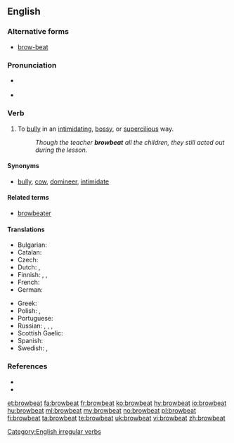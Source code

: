 {{was wotd|2008|January|12}}
==English==
{{rfe|lang=en}}
===Alternative forms===
* [[brow-beat]]

===Pronunciation===
* {{a|RP|US}} {{IPA|/ˈbraʊ.biːt/|lang=en}}
* {{audio|en-us-browbeat.ogg|Audio (US)|lang=en}}

===Verb===
{{en-verb|browbeats|browbeating|browbeat|browbeaten}}

# {{context|transitive|lang=en}} To [[bully]] in an [[intimidating]], [[bossy]], or [[supercilious]] way.
#: ''Though the teacher '''browbeat''' all the children, they still acted out during the lesson.''

====Synonyms====
* {{sense|to bully in an intimidating way}} [[bully]], [[cow]], [[domineer]], [[intimidate]]

====Related terms====
* [[browbeater]]

====Translations====
{{trans-top|to bully in an intimidating way}}
* Bulgarian: {{t+|bg|сплашвам}}
* Catalan: {{t+|ca|intimidar}}
* Czech: {{t|cs|zastrašovat}}
* Dutch: {{t+|nl|intimideren}}, {{t|nl|inschuchteren}}
* Finnish: {{t+|fi|pelotella}}, {{t+|fi|tyrannisoida}}, {{t+|fi|pomottaa}}
* French: {{t+|fr|intimider}}
* German: {{t+|de|einschüchtern}}
{{trans-mid}}
* Greek: {{t+|el|αποπαίρνω}}
* Polish: {{t|pl|zastraszyć}}, {{t|pl|zastraszać}}
* Portuguese: {{t+|pt|intimidar}}
* Russian: {{t+|ru|запугивать|impf|tr=zapúgivatʹ}}, {{t+|ru|пугать|impf|tr=pugátʹ}}, {{t+|ru|стращать|impf|tr=straščátʹ}}, {{t+|ru|наводить страх|impf|tr=navodítʹ strax}}
* Scottish Gaelic: {{t|gd|sàraich}}
* Spanish: {{t+|es|intimidar}}
* Swedish: {{t|sv|köra med}}, {{t+|sv|tyrannisera}}
{{trans-bottom}}

===References===
* {{R:Century 1911}}
* {{R:Webster 1913}}

[[Category:English irregular verbs]]

[[et:browbeat]]
[[fa:browbeat]]
[[fr:browbeat]]
[[ko:browbeat]]
[[hy:browbeat]]
[[io:browbeat]]
[[hu:browbeat]]
[[ml:browbeat]]
[[my:browbeat]]
[[no:browbeat]]
[[pl:browbeat]]
[[fi:browbeat]]
[[ta:browbeat]]
[[te:browbeat]]
[[uk:browbeat]]
[[vi:browbeat]]
[[zh:browbeat]]